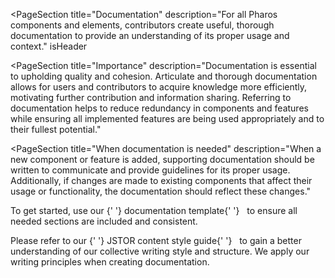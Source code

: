 
<PageSection
  title="Documentation"
  description="For all Pharos components and elements, contributors create useful, thorough documentation to provide an understanding of its proper usage and context."
  isHeader
></PageSection>
<PageSection
  title="Importance"
  description="Documentation is essential to upholding quality and cohesion. 
Articulate and thorough documentation allows for users and contributors to acquire knowledge more efficiently, motivating further contribution and information sharing. 
Referring to documentation helps to reduce redundancy in components and features while ensuring all implemented features are being used appropriately and to their 
fullest potential."
></PageSection>
<PageSection
  title="When documentation is needed"
  description="When a new component or feature is added, supporting documentation should be written to communicate and provide guidelines for its proper usage. 
Additionally, if changes are made to existing components that affect their usage or functionality, the documentation should reflect these changes."
></PageSection>
<PageSection title="Writing documentation">
  <PageSection title="Getting started" subSectionLevel={1}>
    <p>
      To get started, use our
      <PharosLink href="https://docs.google.com/document/d/1GDFM4iQsta8MjErF7hEYkFaNMoQNKzEzpM-RWG8JcwM/edit">
        {' '}
        documentation template{' '}
      </PharosLink>&nbsp; to ensure all needed sections are included and consistent.
    </p>
  </PageSection>
  <PageSection title="Writing guidelines" subSectionLevel={1}>
    <p>
      Please refer to our
      <PharosLink href="https://pharos.jstor.org/content-style-guide/voice-and-tone">
        {' '}
        JSTOR content style guide{' '}
      </PharosLink>&nbsp; to gain a better understanding of our collective writing style and structure.
      We apply our writing principles when creating documentation.
    </p>
    <PageSection
      title="Concise"
      subSectionLevel={2}
      description="The way we write is simple and direct, and for all reading levels. It should be understandable by anyone regardless of their culture, language, or ability. We aim to provide the right amount of context so our users know how to use Pharos components or elements successfully."
    ></PageSection>
    <PageSection
      title="Consistent"
      subSectionLevel={2}
      description="We use the same template for each of our components to create predictability in understanding their purpose, standards, and variations. We also aim to use consistent language in all documentation so users experience a seamless transition as they make their way through the site."
    ></PageSection>
    <PageSection
      title="Style"
      subSectionLevel={2}
      description="Wherever possible, write headings and titles in sentence case — studies indicate that sentence case is easier to read, plus title case can come across as heavy and overly serious."
    ></PageSection>
  </PageSection>
  <PageSection title="Documentation categories" subSectionLevel={1}>
    <PageSection
      title="Title"
      subSectionLevel={2}
      description="Title of the Component (singular)"
    ></PageSection>
    <PageSection
      title="Deck"
      subSectionLevel={2}
      description="Tweet-length description of the component and its purpose."
    ></PageSection>
    <PageSection
      title="Usage"
      subSectionLevel={2}
      description="Explain the implementation of the element (e.g. orientation, placement, use cases). Indicate any behaviour that a user would need to know that should happen when using this component in their UI."
    ></PageSection>
    <PageSection title="Best practices" subSectionLevel={2}>
      <PageSection
        title="Do's"
        subSectionLevel={3}
        description="Explain appropriate use cases for the component, general guidelines to follow when using, and other considerations that should be made in the component's usage."
      ></PageSection>
      <PageSection
        title="Don'ts"
        subSectionLevel={3}
        description="Include common misuse cases for the component, common errors made in its usage, and other actions to avoid."
      ></PageSection>
    </PageSection>
    <PageSection
      title="Content guidelines (If applicable)"
      subSectionLevel={2}
      description="If a component has content, please include guidelines for how the content should be written for the needs of the component (e.g., how labels should be written)."
    ></PageSection>
    <PageSection
      title="Variants (If applicable)"
      subSectionLevel={2}
      description="If a component has variants, display an example of the Pharos variant along with their title, purposes, and use cases (e.g. Error, Warning, Info, and Success Alerts). "
    ></PageSection>
    <PageSection
      title="States (If applicable)"
      subSectionLevel={2}
      description="If a component has multiple states (e.g. disabled, enabled, error, required), please include them. Include an example of the component in each state."
    ></PageSection>
    <PageSection title="" subSectionLevel={2}></PageSection>
  </PageSection>
</PageSection>
